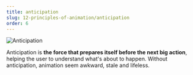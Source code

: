 ```yaml
---
title: anticipation
slug: 12-principles-of-animation/anticipation
order: 6
---
```


<SlideTemplate title="Anticipation">

![Anticipation](/gif/anticipation.gif)

Anticipation is **the force that prepares itself before the next big action**,
helping the user to understand what's about to happen. Without anticipation,
animation seem awkward, stale and lifeless.

</SlideTemplate>
